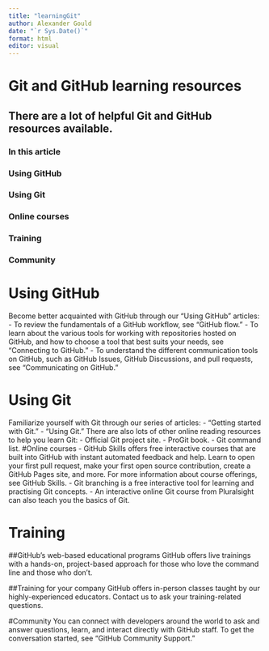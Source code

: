 ```yaml
---
title: "learningGit"
author: Alexander Gould
date: "`r Sys.Date()`"
format: html
editor: visual
---
```

# Git and GitHub learning resources

## There are a lot of helpful Git and GitHub resources available.

### In this article
### Using GitHub
### Using Git
### Online courses
### Training
### Community

# Using GitHub
Become better acquainted with GitHub through our "Using GitHub" articles:
 - To review the fundamentals of a GitHub workflow, see "GitHub flow."
- To learn about the various tools for working with repositories hosted on GitHub, and how to choose a tool that best suits your needs, see "Connecting to GitHub."
- To understand the different communication tools on GitHub, such as GitHub Issues, GitHub Discussions, and pull requests, see "Communicating on GitHub."

# Using Git
Familiarize yourself with Git through our series of articles:
- "Getting started with Git."
- "Using Git."
There are also lots of other online reading resources to help you learn Git:
- Official Git project site.
- ProGit book.
- Git command list.
#Online courses
- GitHub Skills offers free interactive courses that are built into GitHub with instant automated feedback and help. Learn to open your first pull request, make your first open source contribution, create a GitHub Pages site, and more. For more information about course offerings, see GitHub Skills.
- Git branching is a free interactive tool for learning and practising Git concepts.
- An interactive online Git course from Pluralsight can also teach you the basics of Git.

# Training
##GitHub's web-based educational programs
GitHub offers live trainings with a hands-on, project-based approach for those who love the command line and those who don't.

##Training for your company
GitHub offers in-person classes taught by our highly-experienced educators. Contact us to ask your training-related questions.

#Community
You can connect with developers around the world to ask and answer questions, learn, and interact directly with GitHub staff. To get the conversation started, see "GitHub Community Support."
